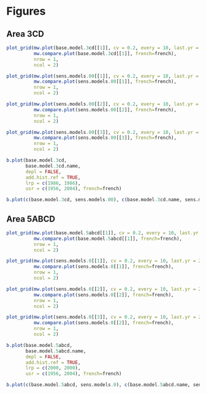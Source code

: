 \clearpage

# Figures

## Area 3CD

```r
plot_grid(mw.plot(base.model.3cd[[1]], cv = 0.2, every = 10, last.yr = 2020, french=french),
          mw.compare.plot(base.model.3cd[[1]], french=french),
          nrow = 1,
          ncol = 2)
```

```r
plot_grid(mw.plot(sens.models.00[[1]], cv = 0.2, every = 10, last.yr = 2020, french=french),
          mw.compare.plot(sens.models.00[[1]], french=french),
          nrow = 1,
          ncol = 2)
```

```r
plot_grid(mw.plot(sens.models.00[[2]], cv = 0.2, every = 10, last.yr = 2020, french=french),
          mw.compare.plot(sens.models.00[[2]], french=french),
          nrow = 1,
          ncol = 2)
```


```r
plot_grid(mw.plot(sens.models.00[[3]], cv = 0.2, every = 10, last.yr = 2020, french=french),
          mw.compare.plot(sens.models.00[[3]], french=french),
          nrow = 1,
          ncol = 2)
```

```r
b.plot(base.model.3cd,
       base.model.3cd.name,
       depl = FALSE,
       add.hist.ref = TRUE,
       lrp = c(1986, 1986),
       usr = c(1956, 2004), french=french)
```


```r
b.plot(c(base.model.3cd, sens.models.00), c(base.model.3cd.name, sens.models.name.00))
```


\clearpage

## Area 5ABCD

```r
plot_grid(mw.plot(base.model.5abcd[[1]], cv = 0.2, every = 10, last.yr = 2020, french=french),
          mw.compare.plot(base.model.5abcd[[1]], french=french),
          nrow = 1,
          ncol = 2)
```


```r
plot_grid(mw.plot(sens.models.0[[1]], cv = 0.2, every = 10, last.yr = 2020, french=french),
          mw.compare.plot(sens.models.0[[1]], french=french),
          nrow = 1,
          ncol = 2)
```


```r
plot_grid(mw.plot(sens.models.0[[2]], cv = 0.2, every = 10, last.yr = 2020, french=french),
          mw.compare.plot(sens.models.0[[2]], french=french),
          nrow = 1,
          ncol = 2)
```


```r
plot_grid(mw.plot(sens.models.0[[3]], cv = 0.2, every = 10, last.yr = 2020, french=french),
          mw.compare.plot(sens.models.0[[2]], french=french),
          nrow = 1,
          ncol = 2)
```




```r
b.plot(base.model.5abcd,
       base.model.5abcd.name,
       depl = FALSE,
       add.hist.ref = TRUE,
       lrp = c(2000, 2000),
       usr = c(1956, 2004), french=french)
```


```r
b.plot(c(base.model.5abcd, sens.models.0), c(base.model.5abcd.name, sens.models.name.0))
```


\clearpage

